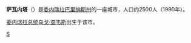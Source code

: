 {{Infobox settlement
|official_name          = 萨瓦内塔
|native_name            =  <!-- for cities whose native name is not in English -->
|nickname               = 
| settlement_type       = 市鎮
|motto                  = 
|image_skyline          = Sabaneta calle.jpg
|imagesize              = 
|image_caption          = 
|image_flag             = 
|image_seal             = 
|image_shield           = 
|image_map              = 
|mapsize                = 
|map_caption            = 
| pushpin_map             = Venezuela
|subdivision_type = [[Countries_of_the_world|國家]]
|subdivision_type1 = [[States_of_Venezuela|州]]
|subdivision_type2 = 自治市
|subdivision_name = {{flag|Venezuela}}
|subdivision_name1 = [[巴里纳斯州|巴里纳斯州]]
|subdivision_name2 = [[阿爾韋托阿韋洛托雷亞爾瓦市|阿爾韋托阿韋洛托雷亞爾瓦市]]
|government_type        = 
|leader_title           = 市長
|leader_name            = Anibal José Chávez Frías
|leader_title1          =  <!-- for places with, say, both a mayor and a city manager -->
|leader_name1           = 
|leader_title2          =
|leader_name2           =
|leader_title3          =
|leader_name3           = 
|established_title      =  <!-- Settled -->
|established_date       = 1623年
|established_title2     =  <!-- Incorporated (town) -->
|established_date2      = 
|established_title3     =  <!-- Incorporated (city) -->
|established_date3      = 
|area_magnitude         = 
|area_total             = 
|TotalArea_sq_mi        = 
|area_land              = 
|LandArea_sq_mi         = 
|area_water             = 
|WaterArea_sq_mi        = 
|area_water_percent     = 
|area_urban             = 
|UrbanArea_sq_mi        = 
|area_metro             = 
|MetroArea_sq_mi        = 
|population_as_of       = 2006年
|population_note        = 
|population_total       = 28000
|population_density     = 
|population_density_mi2 = 
|population_metro       =
|population_density_metro_km2 =
|population_density_metro_mi2 =
|population_urban       = 
|population_density_urban_km2 =
|population_density_urban_mi2 =
|timezone               = 委內瑞拉標準時間
|utc_offset             = -4:30
|timezone_DST           = 
|utc_offset_DST         = 
|coordinates            = {{coord|8|45|8|N|69|55|57|W|display=inline}}
|elevation              = 
|elevation_ft           = 
|postal_code_type       =  <!-- enter ZIP code, Postcode, Post code, Postal code... -->
|postal_code            =5224
|area_code              = +58 0273
|blank_name             = [[柯本氣候分類法|氣候]]
|blank_info             = [[疏林草原|Aw]]
|website                = 
|footnotes              = 
}}
'''萨瓦内塔'''（{{lang-es|'''{{lang|es|Sabaneta}}'''}}）是[[委内瑞拉|委内瑞拉]][[巴里纳斯州|巴里纳斯州]]的一座城市，人口约2500人（1990年）。

[[委内瑞拉总统|委内瑞拉总统]][[乌戈·查韦斯|乌戈·查韦斯]]出生于该市。

{{SouthAm-geo-stub}}

[[Category:委内瑞拉城市|S]]